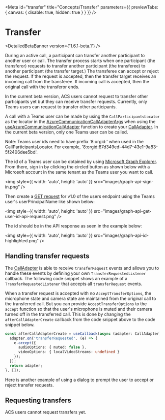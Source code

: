 

<Meta
  id="transfer"
  title="Concepts/Transfer"
  parameters={{ previewTabs: { canvas: { disable: true, hidden: true } } }}
/>

# Transfer

<DetailedBetaBanner version={'1.6.1-beta.1'} />

During an active call, a participant can transfer another participant to another user or call. The transfer process
starts when one participant (the transferor) requests to transfer another participant (the transferee) to
another participant (the transfer target.) The transferee can accept or reject the request. If the request is
accepted, then the transfer target receives an incoming call from the transferee. If incoming call is accepted,
then the original call with the transferor ends.

In the current beta version, ACS users cannot request to transfer other participants yet but they can receive transfer
requests. Currently, only Teams users can request to transfer other participants.

A call with a Teams user can be made by using the `CallParticipantsLocator` as the locator
in the [AzureCommunicationCallAdapterArgs](./?path=/docs/composite-adapters--page#azurecommunicationcalladapterargs)
when using the
[useAzureCommunicationCallAdapter](./?path=/docs/composite-adapters--page#useazurecommunicationcalladapter)
function to create your [CallAdapter](path=/docs/composite-adapters--page#call-adapter).
In the current beta version, only one Teams user can be called.

<MessageBar>
  Note: Teams user ids need to have prefix '8:orgid:' when used in the CallParticipantsLocator. For example,
  '8:orgid:87d349ed-44d7-43e1-9a83-5f2406dee5bd'.
</MessageBar>

The id of a Teams user can be obtained by using
[Microsoft Graph Explorer](https://developer.microsoft.com/en-us/graph/graph-explorer).
From there, sign in by clicking the circled button as shown below with a Microsoft account in the same tenant as the
Teams user you want to call.

<img style={{ width: 'auto', height: 'auto' }} src="images/graph-api-sign-in.png" />

Then create a
[GET request](https://learn.microsoft.com/en-us/graph/api/user-get?view=graph-rest-1.0&tabs=http#http-request) for
v1.0 of the users endpoint using the Teams user's userPrincipalName like shown below:

<img style={{ width: 'auto', height: 'auto' }} src="images/graph-api-get-user-id-api-request.png" />

The id should be in the API response as seen in the example below:

<img style={{ width: 'auto', height: 'auto' }} src="images/graph-api-id-highlighted.png" />

## Handling transfer requests

The [CallAdapter](path=/docs/composite-adapters--page#call-adapter) is able to receive `transferRequest` events and
allows you to handle these events by defining your own `TransferRequestedListener` callback. The following code snippet
shows an example of a `TransferRequestedListener` that accepts all `transferRequest` events.

<Source code={TransferSnippetText} />

When a transfer request is accepted with no `AcceptTransferOptions`, the microphone state and camera state are
maintained from the original call to the transferred call. But you can provide `AcceptTransferOptions` to the `accept`
function so that the user's microphone is muted and their camera turned off in the transferred call. This is done by
changing the `afterCallAdapterCreate` callback from the code snippet above to the code snippet below.

```typescript
const afterCallAdapterCreate = useCallback(async (adapter: CallAdapter) => {
  adapter.on('transferRequested', (e) => {
    e.accept({
      audioOptions: { muted: false },
      videoOptions: { localVideoStreams: undefined }
    });
  });
  return adapter;
}, []);
```

Here is another example of using a dialog to prompt the user to accept or reject transfer requests.

<Source code={TransferWithDialogPromptSnippetText} />

## Requesting transfers

ACS users cannot request transfers yet.
